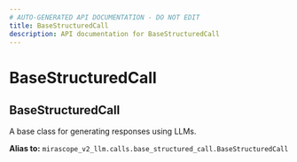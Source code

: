 ```yaml
---
# AUTO-GENERATED API DOCUMENTATION - DO NOT EDIT
title: BaseStructuredCall
description: API documentation for BaseStructuredCall
---
```


# BaseStructuredCall

## <ApiType type="Alias" path="calls/structured_call/BaseStructuredCall" symbolName="BaseStructuredCall" /> BaseStructuredCall

A base class for generating responses using LLMs.


**Alias to:** `mirascope_v2_llm.calls.base_structured_call.BaseStructuredCall`
